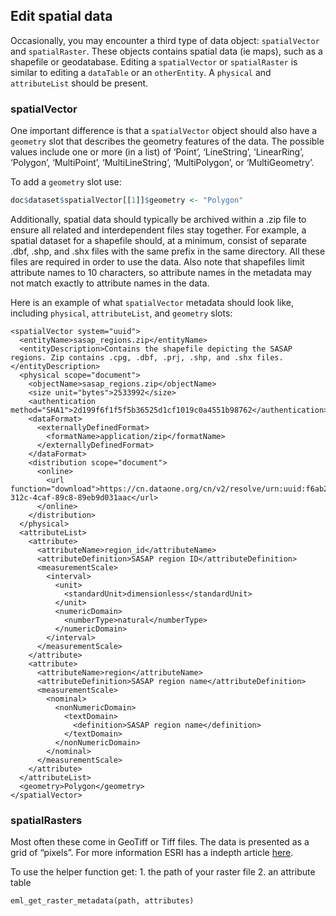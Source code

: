## Edit spatial data

Occasionally, you may encounter a third type of data object: `spatialVector` and `spatialRaster`. These objects contains spatial data (ie maps), such as a shapefile or geodatabase. Editing a `spatialVector` or `spatialRaster` is similar to editing a `dataTable` or an `otherEntity`. A `physical` and `attributeList` should be present. 

### spatialVector
One important difference is that a `spatialVector` object should also have a `geometry` slot that describes the geometry features of the data. The possible values include one or more (in a list) of 'Point', 'LineString', 'LinearRing', 'Polygon', 'MultiPoint', 'MultiLineString', 'MultiPolygon', or 'MultiGeometry'.

To add a `geometry` slot use:

```r
doc$dataset$spatialVector[[1]]$geometry <- "Polygon"
```

Additionally, spatial data should typically be archived within a .zip file to ensure all related and interdependent files stay together. For example, a spatial dataset for a shapefile should, at a minimum, consist of separate .dbf, .shp, and .shx files with the same prefix in the same directory. All these files are required in order to use the data. Also note that shapefiles limit attribute names to 10 characters, so attribute names in the metadata may not match exactly to attribute names in the data.

Here is an example of what `spatialVector` metadata should look like, including `physical`, `attributeList`, and `geometry` slots:

```
<spatialVector system="uuid">
  <entityName>sasap_regions.zip</entityName>
  <entityDescription>Contains the shapefile depicting the SASAP regions. Zip contains .cpg, .dbf, .prj, .shp, and .shx files.</entityDescription>
  <physical scope="document">
    <objectName>sasap_regions.zip</objectName>
    <size unit="bytes">2533992</size>
    <authentication method="SHA1">2d199f6f1f5f5b36525d1cf1019c0a4551b98762</authentication>
    <dataFormat>
      <externallyDefinedFormat>
        <formatName>application/zip</formatName>
      </externallyDefinedFormat>
    </dataFormat>
    <distribution scope="document">
      <online>
        <url function="download">https://cn.dataone.org/cn/v2/resolve/urn:uuid:f6ab206b-312c-4caf-89c8-89eb9d031aac</url>
      </online>
    </distribution>
  </physical>
  <attributeList>
    <attribute>
      <attributeName>region_id</attributeName>
      <attributeDefinition>SASAP region ID</attributeDefinition>
      <measurementScale>
        <interval>
          <unit>
            <standardUnit>dimensionless</standardUnit>
          </unit>
          <numericDomain>
            <numberType>natural</numberType>
          </numericDomain>
        </interval>
      </measurementScale>
    </attribute>
    <attribute>
      <attributeName>region</attributeName>
      <attributeDefinition>SASAP region name</attributeDefinition>
      <measurementScale>
        <nominal>
          <nonNumericDomain>
            <textDomain>
              <definition>SASAP region name</definition>
            </textDomain>
          </nonNumericDomain>
        </nominal>
      </measurementScale>
    </attribute>
  </attributeList>
  <geometry>Polygon</geometry>
</spatialVector>
```

### spatialRasters

Most often these come in GeoTiff or Tiff files. The data is presented as a grid of "pixels". For more information ESRI has a indepth article [here](https://desktop.arcgis.com/en/arcmap/10.3/manage-data/raster-and-images/what-is-raster-data.htm).

To use the helper function get:
1. the path of your raster file
2. an attribute table
```
eml_get_raster_metadata(path, attributes)
```
